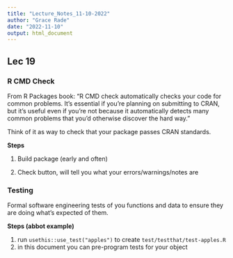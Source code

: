 ```yaml
---
title: "Lecture_Notes_11-10-2022"
author: "Grace Rade"
date: "2022-11-10"
output: html_document
---
```


## Lec 19

### R CMD Check

From R Packages book: "R CMD check automatically checks your code for common problems. It’s essential if you’re planning on submitting to CRAN, but it’s useful even if you’re not because it automatically detects many common problems that you’d otherwise discover the hard way."

Think of it as way to check that your package passes CRAN standards. 

**Steps**

  1. Build package (early and often)
  
  2. Check button, will tell you what your errors/warnings/notes are
  
### Testing

Formal software engineering tests of you functions and data to ensure they are doing what's expected of them. 

**Steps (abbot example)**

  1. run `usethis::use_test("apples")` to create `test/testthat/test-apples.R` 
  2. in this document you can pre-program tests for your object